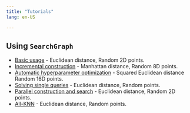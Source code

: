 ```yaml
---
title: "Tutorials"
lang: en-US

---
```


## Using `SearchGraph`

- [Basic usage](tutorials/basic-usage.html)  - Euclidean distance, Random 2D points.
- [Incremental construction](tutorials/incremental-construction.html)  - Manhattan distance, Random 8D points.
- [Automatic hyperparameter optimization](tutorials/automatic-hyperparameter-opt.html)  - Squared Euclidean distance Random 16D points.
- [Solving single queries](tutorials/solving-single-queries.html) - Euclidean distance, Random points.
- [Parallel construction and search](tutorials/parallel-construction-and-search.html) - Euclidean distance, Random 2D points.
- [All-KNN](tutorials/allknn.html) - Euclidean distance, Random points.
